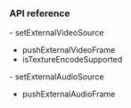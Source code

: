 <PlatformWrapper platform="android">

### API reference

<ProductWrapper notAllowed="voice-calling">
- <Link to="{{Global.API_REF_ANDROID_ROOT}}/class_irtcengine.html#api_imediaengine_setexternalvideosource">setExternalVideoSource</Link>

- <Link to="{{Global.API_REF_ANDROID_ROOT}}/class_irtcengine.html#api_imediaengine_pushvideoframe">pushExternalVideoFrame</Link>

- <Link to="{{Global.API_REF_ANDROID_ROOT}}/class_irtcengine.html#api_irtcengine_istextureencodesupported">isTextureEncodeSupported</Link>
</ProductWrapper>
- <Link to="{{Global.API_REF_ANDROID_ROOT}}/class_irtcengine.html#api_irtcengine_setexternalaudiosource">setExternalAudioSource</Link>

- <Link to="{{Global.API_REF_ANDROID_ROOT}}/class_irtcengine.html#api_imediaengine_pushaudioframe">pushExternalAudioFrame</Link>

</PlatformWrapper>
